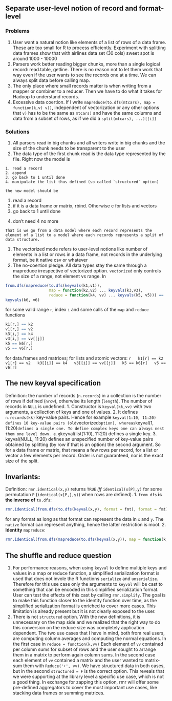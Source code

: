 ## Separate user-level notion of record and format-level

### Problems
  1. User want a natural notion like elements of a list of rows of a data frame. These are too small for R to process efficiently. Experiment with splitting data frames show that with airlines data set (30 cols) sweet spot is around 1000 - 10000
  1. Parsers work better reading bigger chunks, more than a single logical record: read.table, getline. There is no reason not to let them work that way even if the user wants to see the records one at a time. We can always split data before calling map.
  1. The only place where small records matter is when writing from a mapper or combiner to a reducer. Then we have to do what it takes for Hadoop to understand records.
  1. Excessive data coertion. If I write `mapreduce(to.dfs(mtcars), map = function(k,v) v))`, independent of vectorization or any other options that `v)` has to be the same as `mtcars)` and have the same columns and data from a subset of rows, as if we did a `split(mtcars), ...)[[i]]` 
 

### Solutions
  1. All parsers read in big chunks and all writers write in big chunks and the size of the chunk needs to be transparent to the user
  1. The data type of the first chunk read is the data type represented by the file. Right now the model is 
  <div>
  
    1. read a record
    2. append
    3. go back to 1 until done
    4. manipulate the list thus defined (so called `structured` option)
    
  </div>
  
    the new model should be
  
  <ol>  
  
    <li> read a record
    <li> if it is a data frame or matrix, rbind. Otherwise c for lists and vectors
    <li> go back to 1 until done
    <li> don't need 4 no more
  
  </ol>
  
    That is we go from a data model where each record represents the element of a list to a model where each records represents a split of data structure.
    
  1. The vectorized mode refers to user-level notions like number of elements in a list or rows in a data frame, not records in the underlying format, be it native csv or whatever
  1. The no-coertion pledge. All data types stay the same through a mapreduce irrespective of vectorized option. `vectorized` only controls the size of a range, not element vs range. In
  
  ```r
  from.dfs(mapreduce(to.dfs(keyvals(k1,v1)), 
                     map = function(k2,v2) ... keyvals(k3,v3), 
                     reduce = function(k4, vv) ... keyvals(k5, v5))) == 
  keyvals(k6, v6)
  ```
  for some valid range `r`, index `i` and some calls of the `map` and `reduce` functions
  
  ```r
  k1[r,] == k2
  v1[r,] == v2
  k3[i,] == k4 
  v3[i,] == vv[[j]] 
  k5 == k6[r,]
  v5 == v6[r,]
  ```
  for data.frames and matrices; for lists and atomic vectors:
  ```r
  k1[r] == k2
  v1[r] == v2
  k3[[i]] == k4
  v3[[i]] == vv[[j]]
  k5 == k6[r]
  v5 == v6[r]
  ```
  
## The new keyval specification
  
  Definition: the number of records (`n.records`) in a collection is the number of rows if defined (`nrow`), otherwise its length (`length`). The number of records in `NULL` is undefined.
  1. Constructor is `keyval(kk,vv)` with two arguments, a collection of keys and one of values. 
  2. It defines `n.records(kk)` key-value pairs. Hence for example `keyval(1:10, 11:20) defines 10 key-value pairs (old `vectorized` option), whereas `keyval(1, 11:20)` defines a single one. To define complex keys one can always nest them one level down. e.g `keyval(list(1:10), 11:20) defines a single key.
  3. keyval(NULL, 11:20) defines an unspecified number of key-value pairs obtained by splitting (by row if that is an option) the second argument. So for a data frame or matrix, that means a few rows per record, for a list or vector a few elements per record. Order is not guaranteed, nor is the exact size of the split.
  
  
## Invariants:
Definition: `rmr.identical(x,y)` returns `TRUE` *iff* `identical(x[P],y)` for some permutation `P` (`identical(x[P,],y)`) when rows are defined).
  1. `from dfs` **is the inverse of** `to.dfs`: 
  
  ```r
  rmr.identical(from.dfs(to.dfs(keyval(x,y), format = fmt), format = fmt), keyval(x,y))
  ``` 
  
  for any format as long as that format can represent the data in `x` and `y`. The `native` format can represent anything, hence the latter restriction is moot.
  2. **Identity** `mapreduce`:
  
  ```r
  rmr.identical(from.dfs(mapreduce(to.dfs(keyval(x,y)), map = function(k,v) keyval(k,v))))
  ```
  
## The shuffle and reduce question
  1. For performance reasons, when using `keyval` to define multiple keys and values in a map or reduce function, a simplified serialization format is used that does not invole the R functions `serialize` and `unserialize`. Therefore for this use case only the arguments to `keyval` will be cast to something that can be encoded in this simplified serialization format. User can test the effects of this cast by calling `rmr.simplify`. The goal is to make this function closer to the identity function over time, as the simplified serialization format is enriched to cover more cases. This limitation is already present but it is not clearly exposed to the user.
  2. There is not `structured` option. With the new definitions, it is unnecessary on the map side and we realized that the right way to do this conversion on the reduce size was completely application dependent. The two use cases that I have in mind, both from real users, are computing column averages and computing the normal equations. In the first case in `reduce = function(k,vv)` Each element of `vv` contained per column sums for subset of rows and the user sought to arrange them in a matrix to perform again column sums. In the second case each element of `vv` contained a matrix and the user wanted to matrix-sum them with `Reduce('+', vv)`. We have structured data in both cases, but in the second `structured = F` is the correct option. This reveals that we were supporting at the library level a specific use case, which is not a good thing. In exchange for zapping this option, rmr will offer some pre-defined aggregators to cover the most important use cases, like stacking data frames or summing matrices.